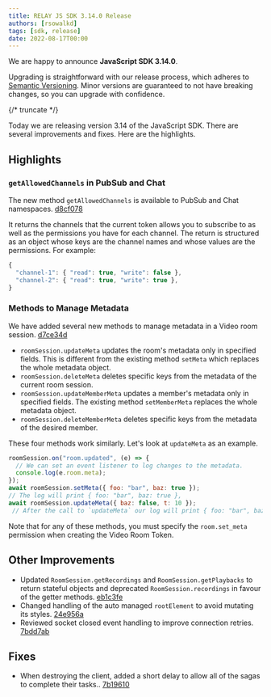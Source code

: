 ```yaml
---
title: RELAY JS SDK 3.14.0 Release
authors: [rsowalkd]
tags: [sdk, release]
date: 2022-08-17T00:00
---
```


We are happy to announce **JavaScript SDK 3.14.0**.

Upgrading is straightforward with our release process, which adheres to [Semantic Versioning](https://semver.org/).
Minor versions are guaranteed to not have breaking changes, so you can upgrade with confidence.

<ReleaseCard library="@signalwire/js" version="3.14.0" releaseType="minor"/>

{/* truncate */}

Today we are releasing version 3.14 of the JavaScript SDK. There are several improvements and fixes. Here are the highlights.

## Highlights

### `getAllowedChannels` in PubSub and Chat
The new method `getAllowedChannels` is available to PubSub and Chat namespaces. [d8cf078](https://github.com/signalwire/signalwire-js/commit/d8cf078ca113286b77ee978ae6c9c891a5b9d634)

It returns the channels that the current token allows you to subscribe to as well as the permissions you have for each channel. The return is structured as an object whose keys are the channel names and whose values are the permissions. For example:

```js
{
  "channel-1": { "read": true, "write": false },
  "channel-2": { "read": true, "write": true },
}
```

### Methods to Manage Metadata
We have added several new methods to manage metadata in a Video room session.  [d7ce34d](https://github.com/signalwire/signalwire-js/commit/d7ce34d3e0a54952321b3186abcbad3cd97b7f81)
- `roomSession.updateMeta` updates the room's metadata only in specified fields. This is different from the existing method `setMeta` which replaces the whole metadata object.
- `roomSession.deleteMeta` deletes specific keys from the metadata of the current room session.
- `roomSession.updateMemberMeta` updates a member's metadata only in specified fields. The existing method `setMemberMeta` replaces the whole metadata object.
- `roomSession.deleteMemberMeta` deletes specific keys from the metadata of the desired member.

These four methods work similarly. Let's look at `updateMeta` as an example.
```js
roomSession.on("room.updated", (e) => {
  // We can set an event listener to log changes to the metadata.
  console.log(e.room.meta);
});
await roomSession.setMeta({ foo: "bar", baz: true });
// The log will print { foo: "bar", baz: true },
await roomSession.updateMeta({ baz: false, t: 10 });
 // After the call to `updateMeta` our log will print { foo: "bar", baz: false, t: 10 }.
```

Note that for any of these methods, you must specify the `room.set_meta` permission when creating the Video Room Token.

## Other Improvements
- Updated  `RoomSession.getRecordings` and `RoomSession.getPlaybacks` to return stateful objects and deprecated  `RoomSession.recordings` in favour of the getter methods. [eb1c3fe](https://github.com/signalwire/signalwire-js/commit/eb1c3fe985767f747747ca0525b1c0710af862cb)
- Changed handling of the auto managed `rootElement` to avoid mutating its styles. [24e956a](https://github.com/signalwire/signalwire-js/commit/24e956a231a491c37b26cac775a3d4139a9bdace)
- Reviewed socket closed event handling to improve connection retries. [7bdd7ab](https://github.com/signalwire/signalwire-js/commit/7bdd7ab03414a4b9aa337e9d6b339891c8feda36)

## Fixes
- When destroying the client, added a short delay to allow all of the sagas to complete their tasks.. [7b19610](https://github.com/signalwire/signalwire-js/commit/7b196107f120db410c5f85a3fd20682bacbf7576)


